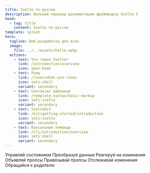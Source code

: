 ```yaml
---
title: Svelte по-русски
description: Вольный перевод документации фреймворка Svelte 5
head:
  - tag: title
    content: Svelte по-русски
template: splash
hero:
  tagline: Веб-разработка для всех
  image:
    file: ../../assets/hello.webp
  actions:
    - text: Что такое Svelte?
      link: /introduction/overview
      icon: open-book
    - text: Руны
      link: /runes/what-are-runes
      icon: seti:shell
      variant: secondary
    - text: Синтаксис шаблонов
      link: /template-syntax/basic-markup
      icon: seti:svelte
      variant: secondary
    - text: SvelteKit
      link: /kit/getting-started/introduction
      icon: seti:svelte
      variant: secondary
    - text: Консольные команды
      link: /cli/introduction/overview
      icon: seti:shell
      variant: secondary
---
```



<CardGrid stagger>
  <Card title="$state" icon="pencil">
    Управляй состоянием
  </Card>
  <Card title="$derived" icon="add-document">
    Преобразуй данные
  </Card>
  <Card title="$effect" icon="setting">
    Реагируй на изменения
  </Card>
  <Card title="$props" icon="seti:json">
    Объявляй пропсы
  </Card>
  <Card title="$bindable" icon="comment">
    Привязывай пропсы
  </Card>
  <Card title="$inspect" icon="document">
    Отслеживай изменения
  </Card>
  <Card title="$host" icon="up-caret">
    Обращайся к родителю
  </Card>
</CardGrid>
